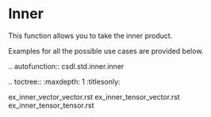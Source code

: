 Inner
======
This function allows you to take the inner product.


Examples for all the possible use cases are provided below.

.. autofunction:: csdl.std.inner.inner

.. toctree::
   :maxdepth: 1
   :titlesonly:

   ex_inner_vector_vector.rst
   ex_inner_tensor_vector.rst
   ex_inner_tensor_tensor.rst
